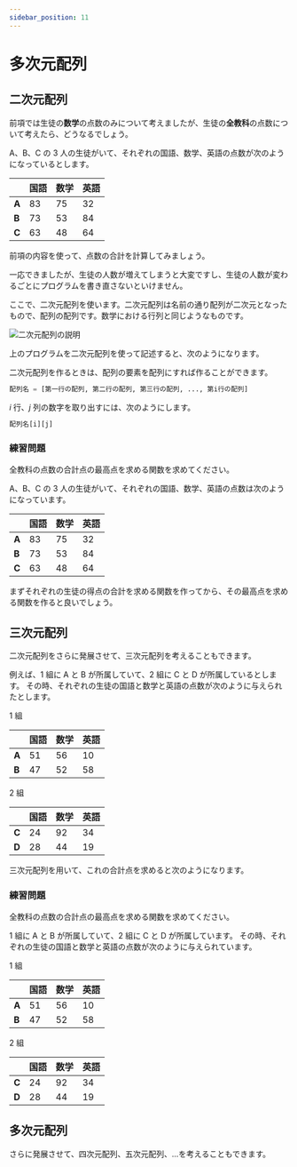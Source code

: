 ```yaml
---
sidebar_position: 11
---
```



# 多次元配列

## 二次元配列

前項では生徒の**数学**の点数のみについて考えましたが、生徒の**全教科**の点数について考えたら、どうなるでしょう。

A、B、C の 3 人の生徒がいて、それぞれの国語、数学、英語の点数が次のようになっているとします。

|       | 国語 | 数学 | 英語 |
| ----- | ---- | ---- | ---- |
| **A** | 83   | 75   | 32   |
| **B** | 73   | 53   | 84   |
| **C** | 63   | 48   | 64   |

前項の内容を使って、点数の合計を計算してみましょう。

<ViewSource path="/multi-array/calc_sum.ipynb" />

一応できましたが、生徒の人数が増えてしまうと大変ですし、生徒の人数が変わるごとにプログラムを書き直さないといけません。

ここで、二次元配列を使います。二次元配列は名前の通り配列が二次元となったもので、配列の配列です。数学における行列と同じようなものです。

![二次元配列の説明](array.drawio.svg)

上のプログラムを二次元配列を使って記述すると、次のようになります。

<ViewSource path="/multi-array/calc_sum_revised.ipynb" />

二次元配列を作るときは、配列の要素を配列にすれば作ることができます。

```python
配列名 = [第一行の配列, 第二行の配列, 第三行の配列, ..., 第i行の配列]
```

$i$ 行、$j$ 列の数字を取り出すには、次のようにします。

```python
配列名[i][j]
```

### 練習問題

全教科の点数の合計点の最高点を求める関数を求めてください。

A、B、C の 3 人の生徒がいて、それぞれの国語、数学、英語の点数は次のようになっています。

|       | 国語 | 数学 | 英語 |
| ----- | ---- | ---- | ---- |
| **A** | 83   | 75   | 32   |
| **B** | 73   | 53   | 84   |
| **C** | 63   | 48   | 64   |

<Hint>

まずそれぞれの生徒の得点の合計を求める関数を作ってから、その最高点を求める関数を作ると良いでしょう。

</Hint>

<Answer>
  <ViewSource path="/multi-array/total_score_max.ipynb" />
</Answer>

## 三次元配列

二次元配列をさらに発展させて、三次元配列を考えることもできます。

例えば、1 組に A と B が所属していて、2 組に C と D が所属しているとします。
その時、それぞれの生徒の国語と数学と英語の点数が次のように与えられたとします。

1 組

|       | 国語 | 数学 | 英語 |
| ----- | ---- | ---- | ---- |
| **A** | 51   | 56   | 10   |
| **B** | 47   | 52   | 58   |

2 組

|       | 国語 | 数学 | 英語 |
| ----- | ---- | ---- | ---- |
| **C** | 24   | 92   | 34   |
| **D** | 28   | 44   | 19   |

三次元配列を用いて、これの合計点を求めると次のようになります。

<ViewSource path="/multi-array/calc_sum3d.ipynb" />

### 練習問題

全教科の点数の合計点の最高点を求める関数を求めてください。

1 組に A と B が所属していて、2 組に C と D が所属しています。
その時、それぞれの生徒の国語と数学と英語の点数が次のように与えられています。

1 組

|       | 国語 | 数学 | 英語 |
| ----- | ---- | ---- | ---- |
| **A** | 51   | 56   | 10   |
| **B** | 47   | 52   | 58   |

2 組

|       | 国語 | 数学 | 英語 |
| ----- | ---- | ---- | ---- |
| **C** | 24   | 92   | 34   |
| **D** | 28   | 44   | 19   |

<Answer>
  <ViewSource path="/multi-array/total_score_max_2d.ipynb" />
</Answer>

## 多次元配列

さらに発展させて、四次元配列、五次元配列、...を考えることもできます。
